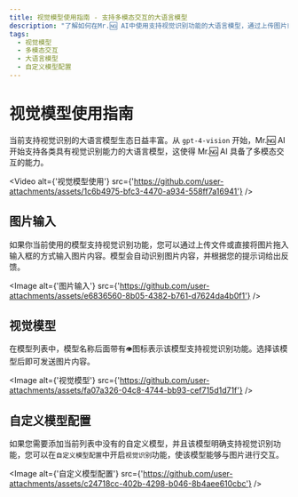 ```yaml
---
title: 视觉模型使用指南 - 支持多模态交互的大语言模型
description: "了解如何在Mr.🆖 AI中使用支持视觉识别功能的大语言模型，通过上传图片或拖拽图片到输入框进行交互，并选择带有\U0001F441️图标的模型进行图片内容交互。"
tags:
  - 视觉模型
  - 多模态交互
  - 大语言模型
  - 自定义模型配置
---
```


# 视觉模型使用指南

当前支持视觉识别的大语言模型生态日益丰富。从 `gpt-4-vision` 开始，Mr.🆖 AI 开始支持各类具有视觉识别能力的大语言模型，这使得 Mr.🆖 AI 具备了多模态交互的能力。

<Video
  alt={'视觉模型使用'}
  src={'https://github.com/user-attachments/assets/1c6b4975-bfc3-4470-a934-558ff7a16941'}
/>

## 图片输入

如果你当前使用的模型支持视觉识别功能，您可以通过上传文件或直接将图片拖入输入框的方式输入图片内容。模型会自动识别图片内容，并根据您的提示词给出反馈。

<Image
  alt={'图片输入'}
  src={'https://github.com/user-attachments/assets/e6836560-8b05-4382-b761-d7624da4b0f1'}
/>

## 视觉模型

在模型列表中，模型名称后面带有`👁️`图标表示该模型支持视觉识别功能。选择该模型后即可发送图片内容。

<Image
  alt={'视觉模型'}
  src={'https://github.com/user-attachments/assets/fa07a326-04c8-4744-bb93-cef715d1d71f'}
/>

## 自定义模型配置

如果您需要添加当前列表中没有的自定义模型，并且该模型明确支持视觉识别功能，您可以在`自定义模型配置`中开启`视觉识别`功能，使该模型能够与图片进行交互。

<Image
  alt={'自定义模型配置'}
  src={'https://github.com/user-attachments/assets/c24718cc-402b-4298-b046-8b4aee610cbc'}
/>
